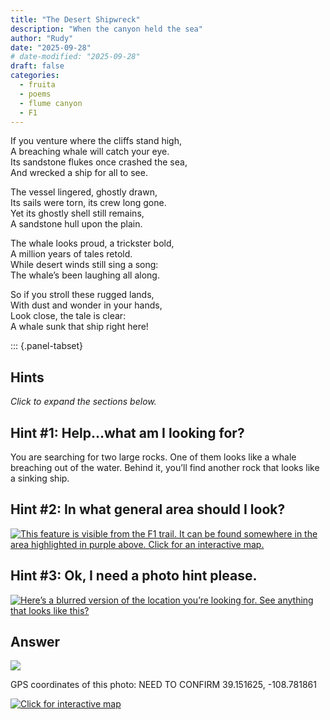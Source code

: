 ```yaml
---
title: "The Desert Shipwreck"
description: "When the canyon held the sea"
author: "Rudy"
date: "2025-09-28"
# date-modified: "2025-09-28"
draft: false
categories:
  - fruita
  - poems
  - flume canyon
  - F1
---
```


If you venture where the cliffs stand high,  
A breaching whale will catch your eye.  
Its sandstone flukes once crashed the sea,  
And wrecked a ship for all to see.  

The vessel lingered, ghostly drawn,  
Its sails were torn, its crew long gone.  
Yet its ghostly shell still remains,  
A sandstone hull upon the plain.  

The whale looks proud, a trickster bold,  
A million years of tales retold.  
While desert winds still sing a song:  
The whale’s been laughing all along.  

So if you stroll these rugged lands,  
With dust and wonder in your hands,  
Look close, the tale is clear:  
A whale sunk that ship right here!

::: {.panel-tabset}

## Hints
*Click to expand the sections below.*  

::: {.callout-tip collapse="true"}
## Hint #1: Help...what am I looking for?

You are searching for two large rocks. One of them looks like a whale breaching out of the water. Behind it, you'll find another rock that looks like a sinking ship.
:::

::: {.callout-tip collapse="true"}
## Hint #2: In what general area should I look?

[![This feature is visible from the F1 trail. It can be found somewhere in the area highlighted in purple above. Click for an interactive map.](images/f1_shipwreck_map_hint.png)](https://www.openstreetmap.org/directions?engine=fossgis_osrm_foot&route=39.141395%2C-108.785441%3B39.142959%2C-108.784003#map=16/39.14547/-108.78106&layers=P)

:::

::: {.callout-tip collapse="true"}
## Hint #3: Ok, I need a photo hint please.

[![Here's a blurred version of the location you're looking for. See anything that looks like this?](images/f1_shipwreck_answer.jpg){.img-blur3}](images/f1_shipwreck_answer.jpg){.img-blur3}

:::

## Answer

::: {.callout-tip appearance="minimal" collapse="false"}
[![](images/f1_shipwreck_answer_annotated.jpg)](images/f1_shipwreck_answer_annotated.jpg)

GPS coordinates of this photo: NEED TO CONFIRM 39.151625, -108.781861  

[![Click for interactive map](images/f1_shipwreck_map.png)](https://www.openstreetmap.org/?mlat=39.151625&mlon=-108.781861&zoom=19)

:::

